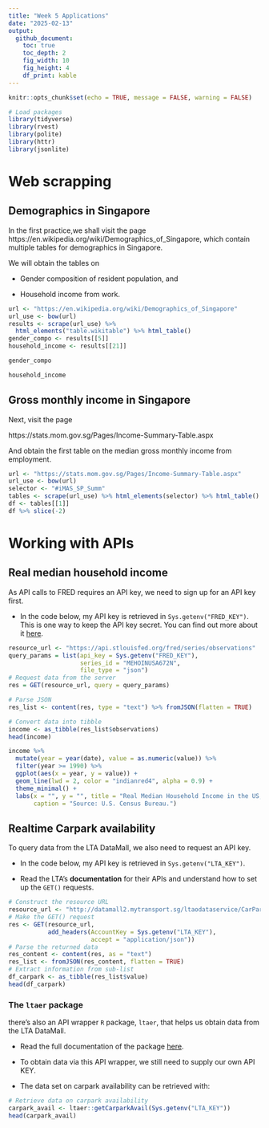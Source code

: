 ```yaml
---
title: "Week 5 Applications"
date: "2025-02-13"
output: 
  github_document:
    toc: true
    toc_depth: 2
    fig_width: 10
    fig_height: 4
    df_print: kable
---
```


```r
knitr::opts_chunk$set(echo = TRUE, message = FALSE, warning = FALSE)
```

```r
# Load packages
library(tidyverse)
library(rvest)
library(polite)
library(httr)
library(jsonlite)
```

# Web scrapping
## Demographics in Singapore

In the first practice,we shall visit the page https://en.wikipedia.org/wiki/Demographics_of_Singapore, which contain multiple tables for demographics in Singapore.

We will obtain the tables on

+ Gender composition of resident population, and

+ Household income from work.

```r
url <- "https://en.wikipedia.org/wiki/Demographics_of_Singapore"
url_use <- bow(url)
results <- scrape(url_use) %>% 
  html_elements("table.wikitable") %>% html_table()
gender_compo <- results[[5]]
household_income <- results[[21]]
```

```r
gender_compo
```

```r
household_income
```

## Gross monthly income in Singapore

Next, visit the page

https://stats.mom.gov.sg/Pages/Income-Summary-Table.aspx

And obtain the first table on the median gross monthly income from employment.

```r
url <- "https://stats.mom.gov.sg/Pages/Income-Summary-Table.aspx"
url_use <- bow(url)
selector <- "#iMAS_SP_Summ"
tables <- scrape(url_use) %>% html_elements(selector) %>% html_table() # list of 6
df <- tables[[1]]
df %>% slice(-2)
```

# Working with APIs
## Real median household income

As API calls to FRED requires an API key, we need to sign up for an API key first.

+ In the code below, my API key is retrieved in `Sys.getenv("FRED_KEY")`. This is one way to keep the API key secret. You can find out more about it [here](https://daattali.gitbooks.io/stat545-ubc-github-io/content/bit003_api-key-env-var.html).

```r
resource_url <- "https://api.stlouisfed.org/fred/series/observations"
query_params = list(api_key = Sys.getenv("FRED_KEY"),
                    series_id = "MEHOINUSA672N",
                    file_type = "json")
# Request data from the server
res = GET(resource_url, query = query_params)

# Parse JSON
res_list <- content(res, type = "text") %>% fromJSON(flatten = TRUE)

# Convert data into tibble
income <- as_tibble(res_list$observations)
head(income)
```

```r
income %>%
  mutate(year = year(date), value = as.numeric(value)) %>%
  filter(year >= 1990) %>%
  ggplot(aes(x = year, y = value)) +
  geom_line(lwd = 2, color = "indianred4", alpha = 0.9) +
  theme_minimal() +
  labs(x = "", y = "", title = "Real Median Household Income in the US, 1990 to 2022",
       caption = "Source: U.S. Census Bureau.")
```

## Realtime Carpark availability

To query data from the LTA DataMall, we also need to request an API key.

+ In the code below, my API key is retrieved in `Sys.getenv("LTA_KEY")`.

+ Read the LTA's **documentation** for their APIs and understand how to set up the `GET()` requests.

```r
# Construct the resource URL
resource_url <- "http://datamall2.mytransport.sg/ltaodataservice/CarParkAvailabilityv2"
# Make the GET() request
res <- GET(resource_url, 
           add_headers(AccountKey = Sys.getenv("LTA_KEY"),
                       accept = "application/json"))
# Parse the returned data
res_content <- content(res, as = "text")
res_list <- fromJSON(res_content, flatten = TRUE)
# Extract information from sub-list
df_carpark <- as_tibble(res_list$value)
head(df_carpark)
```

### The `ltaer` package

there's also an API wrapper `R` package, `ltaer`, that helps us obtain data from the LTA DataMall.

+ Read the full documentation of the package [here](https://shaunkhoo.github.io/ltaer/index.html).

+ To obtain data via this API wrapper, we still need to supply our own API KEY.

+ The data set on carpark availability can be retrieved with:

```r
# Retrieve data on carpark availability
carpark_avail <- ltaer::getCarparkAvail(Sys.getenv("LTA_KEY"))
head(carpark_avail)
```
